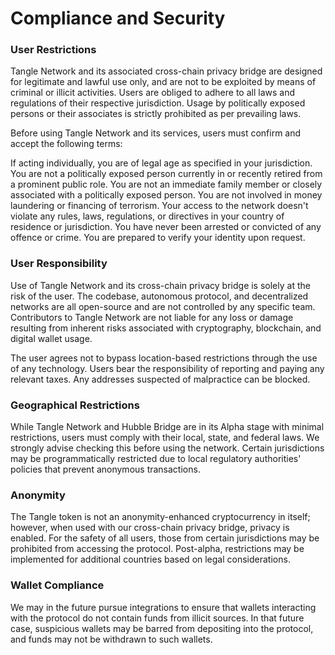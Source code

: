 # Compliance and Security

### User Restrictions

Tangle Network and its associated cross-chain privacy bridge are designed for legitimate and lawful use only, and are not to be exploited by means of criminal or illicit activities. Users are obliged to adhere to all laws and regulations of their respective jurisdiction. Usage by politically exposed persons or their associates is strictly prohibited as per prevailing laws.

Before using Tangle Network and its services, users must confirm and accept the following terms:

If acting individually, you are of legal age as specified in your jurisdiction.
You are not a politically exposed person currently in or recently retired from a prominent public role.
You are not an immediate family member or closely associated with a politically exposed person.
You are not involved in money laundering or financing of terrorism.
Your access to the network doesn't violate any rules, laws, regulations, or directives in your country of residence or jurisdiction.
You have never been arrested or convicted of any offence or crime.
You are prepared to verify your identity upon request.

### User Responsibility

Use of Tangle Network and its cross-chain privacy bridge is solely at the risk of the user. The codebase, autonomous protocol, and decentralized networks are all open-source and are not controlled by any specific team. Contributors to Tangle Network are not liable for any loss or damage resulting from inherent risks associated with cryptography, blockchain, and digital wallet usage.

The user agrees not to bypass location-based restrictions through the use of any technology. Users bear the responsibility of reporting and paying any relevant taxes. Any addresses suspected of malpractice can be blocked.

### Geographical Restrictions

While Tangle Network and Hubble Bridge are in its Alpha stage with minimal restrictions, users must comply with their local, state, and federal laws. We strongly advise checking this before using the network. Certain jurisdictions may be programmatically restricted due to local regulatory authorities' policies that prevent anonymous transactions.

### Anonymity

The Tangle token is not an anonymity-enhanced cryptocurrency in itself; however, when used with our cross-chain privacy bridge, privacy is enabled. For the safety of all users, those from certain jurisdictions may be prohibited from accessing the protocol. Post-alpha, restrictions may be implemented for additional countries based on legal considerations.

### Wallet Compliance

We may in the future pursue integrations to ensure that wallets interacting with the protocol do not contain funds from illicit sources. In that future case, suspicious wallets may be barred from depositing into the protocol, and funds may not be withdrawn to such wallets.
